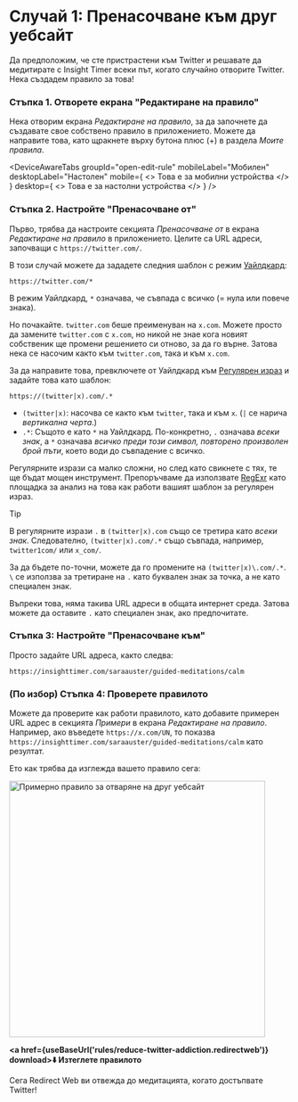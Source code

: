 
# Случай 1: Пренасочване към друг уебсайт

Да предположим, че сте пристрастени към Twitter и решавате да медитирате с Insight Timer всеки път, когато случайно отворите Twitter. Нека създадем правило за това!

### Стъпка 1. Отворете екрана "Редактиране на правило"

Нека отворим екрана *Редактиране на правило*, за да започнете да създавате свое собствено правило в приложението. Можете да направите това, като щракнете върху бутона плюс (+) в раздела *Моите правила*.

<DeviceAwareTabs
  groupId="open-edit-rule"
  mobileLabel="Мобилен"
  desktopLabel="Настолен"
  mobile={
    <>
      Това е за мобилни устройства
    </>
  }
  desktop={
    <>
      Това е за настолни устройства
    </>
  }
/>

### Стъпка 2. Настройте "Пренасочване от"

Първо, трябва да настроите секцията *Пренасочване от* в екрана *Редактиране на правило* в приложението. Целите са URL адреси, започващи с `https://twitter.com/`.

В този случай можете да зададете следния шаблон с режим [Уайлдкард](rule-settings#url-pattern-wildcard):

```
https://twitter.com/*
```

В режим Уайлдкард, `*` означава, че съвпада с всичко (= нула или повече знака).

Но почакайте. `twitter.com` беше преименуван на `x.com`. Можете просто да замените `twitter.com` с `x.com`, но никой не знае кога новият собственик ще промени решението си отново, за да го върне. Затова нека се насочим както към `twitter.com`, така и към `x.com`.

За да направите това, превключете от Уайлдкард към [Регулярен израз](rule-settings#url-pattern-regular-expression) и задайте това като шаблон:

```
https://(twitter|x).com/.*
```

* `(twitter|x)`: насочва се както към `twitter`, така и към `x`. (`|` се нарича *вертикална черта*.)
* `.*`: Същото е като `*` на Уайлдкард. По-конкретно, `.` означава *всеки знак*, а `*` означава *всичко преди този символ, повторено произволен брой пъти*, което води до съвпадение с всичко.

Регулярните изрази са малко сложни, но след като свикнете с тях, те ще бъдат мощен инструмент. Препоръчваме да използвате [RegExr](https://regexr.com) като площадка за анализ на това как работи вашият шаблон за регулярен израз.

> [!TIP]
> В регулярните изрази `.` в `(twitter|x).com` също се третира като *всеки знак*. Следователно, `(twitter|x).com/.*` също съвпада, например, `twitter1com/` или `x_com/`.
> 
> За да бъдете по-точни, можете да го промените на `(twitter|x)\.com/.*`. `\` се използва за третиране на `.` като буквален знак за точка, а не като специален знак.
> 
> Въпреки това, няма такива URL адреси в общата интернет среда. Затова можете да оставите `.` като специален знак, ако предпочитате.

### Стъпка 3: Настройте "Пренасочване към"

Просто задайте URL адреса, както следва:

```
https://insighttimer.com/saraauster/guided-meditations/calm
```

### (По избор) Стъпка 4: Проверете правилото

Можете да проверите как работи правилото, като добавите примерен URL адрес в секцията *Примери* в екрана *Редактиране на правило*. Например, ако въведете `https://x.com/UN`, то показва `https://insighttimer.com/saraauster/guided-meditations/calm` като резултат.

Ето как трябва да изглежда вашето правило сега:

<Image src={RuleCreationOpenAnotherWebsiteRulePreview} alt="Примерно правило за отваряне на друг уебсайт" height="460" hasRoundedCorners hasShadow />

**<a href={useBaseUrl('rules/reduce-twitter-addiction.redirectweb')} download>⬇️ Изтеглете правилото</a>**

Сега Redirect Web ви отвежда до медитацията, когато достъпвате Twitter!